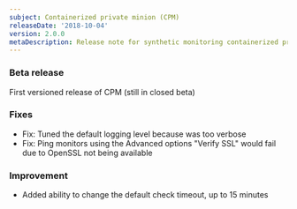 ```yaml
---
subject: Containerized private minion (CPM)
releaseDate: '2018-10-04'
version: 2.0.0
metaDescription: Release note for synthetic monitoring containerized private minion (CPM).
---
```


### Beta release

First versioned release of CPM (still in closed beta)

### Fixes

* Fix: Tuned the default logging level because was too verbose
* Fix: Ping monitors using the Advanced options "Verify SSL" would fail due to OpenSSL not being available

### Improvement

* Added ability to change the default check timeout, up to 15 minutes
